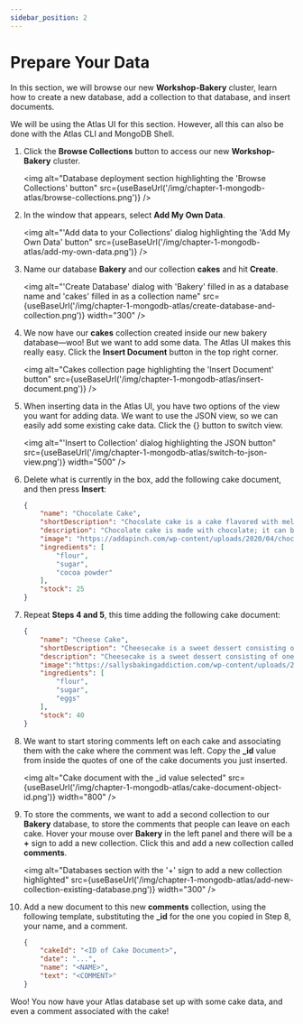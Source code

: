 ```yaml
---
sidebar_position: 2
---
```



# Prepare Your Data

In this section, we will browse our new **Workshop-Bakery** cluster, learn how to create a new database, add a collection to that database, and insert documents.

We will be using the Atlas UI for this section. However, all this can also be done with the Atlas CLI and MongoDB Shell.

1. Click the **Browse Collections** button to access our new **Workshop-Bakery** cluster.

    <img
        alt="Database deployment section highlighting the 'Browse Collections' button"
        src={useBaseUrl('/img/chapter-1-mongodb-atlas/browse-collections.png')}
    />

1. In the window that appears, select **Add My Own Data**. 

    <img
        alt="'Add data to your Collections' dialog highlighting the 'Add My Own Data' button"
        src={useBaseUrl('/img/chapter-1-mongodb-atlas/add-my-own-data.png')}
    />

1. Name our database **Bakery** and our collection **cakes** and hit **Create**.

    <img
        alt="'Create Database' dialog with 'Bakery' filled in as a database name and 'cakes' filled in as a collection name" 
        src={useBaseUrl('/img/chapter-1-mongodb-atlas/create-database-and-collection.png')}
        width="300"
    />

1. We now have our **cakes** collection created inside our new bakery database—woo! But we want to add some data. The Atlas UI makes this really easy. Click the **Insert Document** button in the top right corner.

    <img
        alt="Cakes collection page highlighting the 'Insert Document' button"
        src={useBaseUrl('/img/chapter-1-mongodb-atlas/insert-document.png')}
    />

1. When inserting data in the Atlas UI, you have two options of the view you want for adding data. We want to use the JSON view, so we can easily add some existing cake data. Click the {} button to switch view.

    <img
        alt="'Insert to Collection' dialog highlighting the JSON button"
        src={useBaseUrl('/img/chapter-1-mongodb-atlas/switch-to-json-view.png')}
        width="500"
    />

1. Delete what is currently in the box, add the following cake document, and then press **Insert**:

    ```json
    {
        "name": "Chocolate Cake",
        "shortDescription": "Chocolate cake is a cake flavored with melted chocolate, cocoa powder, or sometimes both.",
        "description": "Chocolate cake is made with chocolate; it can be made with other ingredients, as well. These ingredients include fudge, vanilla creme, and other sweeteners. The history of chocolate cake goes back to 1764, when Dr. James Baker discovered how to make chocolate by grinding cocoa beans between two massive circular millstones.",
        "image": "https://addapinch.com/wp-content/uploads/2020/04/chocolate-cake-DSC_1768.jpg",
        "ingredients": [
            "flour",
            "sugar",
            "cocoa powder"
        ],
        "stock": 25
    }
    ```

1. Repeat **Steps 4 and 5**, this time adding the following cake document:

    ```json
    {
        "name": "Cheese Cake",
        "shortDescription": "Cheesecake is a sweet dessert consisting of one or more layers. The main, and thickest, layer consists of a mixture of a soft, fresh cheese (typically cottage cheese, cream cheese or ricotta), eggs, and sugar. ",
        "description": "Cheesecake is a sweet dessert consisting of one or more layers. The main, and thickest, layer consists of a mixture of a soft, fresh cheese (typically cottage cheese, cream cheese or ricotta), eggs, and sugar. If there is a bottom layer, it most often consists of a crust or base made from crushed cookies (or digestive biscuits), graham crackers, pastry, or sometimes sponge cake.[1] Cheesecake may be baked or unbaked (and is usually refrigerated).",
        "image":"https://sallysbakingaddiction.com/wp-content/uploads/2018/05/perfect-cheesecake-recipe.jpg",
        "ingredients": [
            "flour",
            "sugar",
            "eggs"
        ],
        "stock": 40
    }
    ```

1. We want to start storing comments left on each cake and associating them with the cake where the comment was left. Copy the **_id** value from inside the quotes of one of the cake documents you just inserted.

    <img
        alt="Cake document with the _id value selected" 
        src={useBaseUrl('/img/chapter-1-mongodb-atlas/cake-document-object-id.png')}
        width="800"
    />

1. To store the comments, we want to add a second collection to our **Bakery** database, to store the comments that people can leave on each cake. Hover your mouse over **Bakery** in the left panel and there will be a **+** sign to add a new collection. Click this and add a new collection called **comments**.

    <img
        alt="Databases section with the '+' sign to add a new collection highlighted"
        src={useBaseUrl('/img/chapter-1-mongodb-atlas/add-new-collection-existing-database.png')}
        width="300"
    />

1. Add a new document to this new **comments** collection, using the following template, substituting the **_id** for the one you copied in Step 8, your name, and a comment.

    ```json
    {
        "cakeId": "<ID of Cake Document>",
        "date": "...",
        "name": "<NAME>",
        "text": "<COMMENT>"
    }
    ```

Woo! You now have your Atlas database set up with some cake data, and even a comment associated with the cake!



